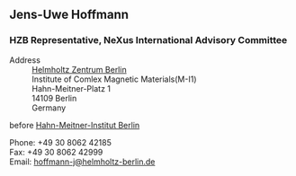 ==Jens-Uwe Hoffmann==
===HZB Representative, NeXus International Advisory Committee===
;Address
:[http://www.helmholtz-berlin.de Helmholtz Zentrum Berlin]
:Institute of Comlex Magnetic Materials(M-I1)
:Hahn-Meitner-Platz 1
:14109 Berlin
: Germany

before [http://www.hmi.de Hahn-Meitner-Institut Berlin]

;Phone: +49 30 8062 42185
;Fax: +49 30 8062 42999
;Email: [mailto:hoffmann-j@helmholtz-berlin.de hoffmann-j@helmholtz-berlin.de]